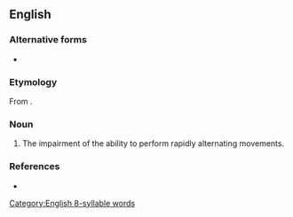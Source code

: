==English==

===Alternative forms===
* {{l|en|dysdiadochocinesia}}

===Etymology===
From {{bor|en|grc|-}} {{affix|grc|δυσ-|διάδοχος|κίνησις|-ία|nocat=1}}.

===Noun===
{{wikipedia}}
{{en-noun|~}}

# The impairment of the ability to perform rapidly alternating movements.

[[Category:English 8-syllable words]]

===References===
* {{R:Farlex Partner Medical}}